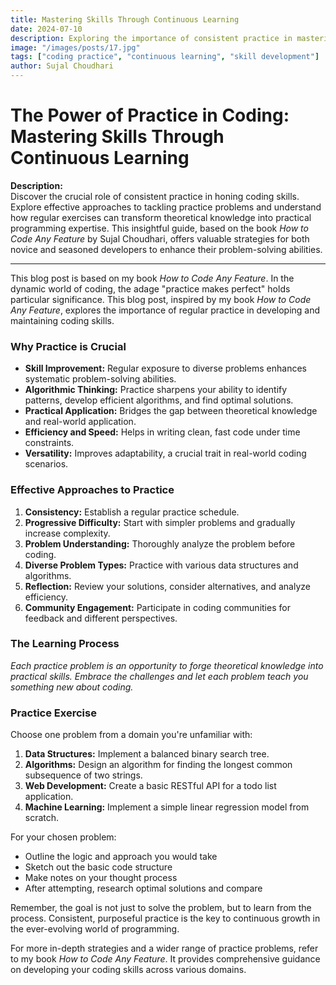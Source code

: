 ```yaml
---
title: Mastering Skills Through Continuous Learning
date: 2024-07-10
description: Exploring the importance of consistent practice in mastering coding skills.
image: "/images/posts/17.jpg"
tags: ["coding practice", "continuous learning", "skill development"]
author: Sujal Choudhari
---
```


# The Power of Practice in Coding: Mastering Skills Through Continuous Learning

**Description:**  
Discover the crucial role of consistent practice in honing coding skills. Explore effective approaches to tackling practice problems and understand how regular exercises can transform theoretical knowledge into practical programming expertise. This insightful guide, based on the book _How to Code Any Feature_ by Sujal Choudhari, offers valuable strategies for both novice and seasoned developers to enhance their problem-solving abilities.

---

This blog post is based on my book _How to Code Any Feature_. In the dynamic world of coding, the adage "practice makes perfect" holds particular significance. This blog post, inspired by my book _How to Code Any Feature_, explores the importance of regular practice in developing and maintaining coding skills.

### Why Practice is Crucial

- **Skill Improvement:** Regular exposure to diverse problems enhances systematic problem-solving abilities.
- **Algorithmic Thinking:** Practice sharpens your ability to identify patterns, develop efficient algorithms, and find optimal solutions.
- **Practical Application:** Bridges the gap between theoretical knowledge and real-world application.
- **Efficiency and Speed:** Helps in writing clean, fast code under time constraints.
- **Versatility:** Improves adaptability, a crucial trait in real-world coding scenarios.

### Effective Approaches to Practice

1. **Consistency:** Establish a regular practice schedule.
2. **Progressive Difficulty:** Start with simpler problems and gradually increase complexity.
3. **Problem Understanding:** Thoroughly analyze the problem before coding.
4. **Diverse Problem Types:** Practice with various data structures and algorithms.
5. **Reflection:** Review your solutions, consider alternatives, and analyze efficiency.
6. **Community Engagement:** Participate in coding communities for feedback and different perspectives.

### The Learning Process

_Each practice problem is an opportunity to forge theoretical knowledge into practical skills. Embrace the challenges and let each problem teach you something new about coding._

### Practice Exercise

Choose one problem from a domain you're unfamiliar with:

1. **Data Structures:** Implement a balanced binary search tree.
2. **Algorithms:** Design an algorithm for finding the longest common subsequence of two strings.
3. **Web Development:** Create a basic RESTful API for a todo list application.
4. **Machine Learning:** Implement a simple linear regression model from scratch.

For your chosen problem:

- Outline the logic and approach you would take
- Sketch out the basic code structure
- Make notes on your thought process
- After attempting, research optimal solutions and compare

Remember, the goal is not just to solve the problem, but to learn from the process. Consistent, purposeful practice is the key to continuous growth in the ever-evolving world of programming.

For more in-depth strategies and a wider range of practice problems, refer to my book _How to Code Any Feature_. It provides comprehensive guidance on developing your coding skills across various domains.
